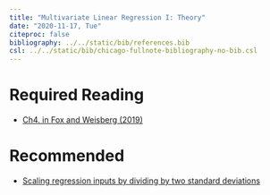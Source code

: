 ---
title: "Multivariate Linear Regression I: Theory"
date: "2020-11-17, Tue"
citeproc: false
bibliography: ../../static/bib/references.bib
csl: ../../static/bib/chicago-fullnote-bibliography-no-bib.csl
---

# Required Reading

- <i class="fas fa-book"></i> [Ch4. in Fox and Weisberg (2019)](readings/John Fox, Sanford Weisberg - An R Companion to Applied Regression 2019, SAGE.pdf)

# Recommended

- <i class="fas fa-file-pdf"></i> [Scaling regression inputs by dividing by two standard deviations](https://www.dropbox.com/s/iagrkexz5gogltm/Gelman%202008_Stat.Medicine.pdf?dl=0)

